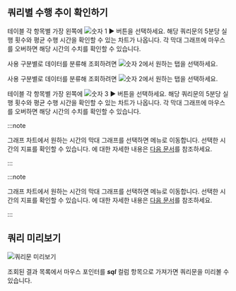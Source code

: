 ## 쿼리별 수행 추이 확인하기

<Xclude product='postgresql,mysql,oracle,cubrid,mssql,mssql-v1,oracle-pro,oracle-v1,altibase'>

테이블 각 항목별 가장 왼쪽에 ![숫자 1](/img/number-01.png) ► 버튼을 선택하세요. 해당 쿼리문의 5분당 실행 횟수와 평균 수행 시간을 확인할 수 있는 차트가 나옵니다. 각 막대 그래프에 마우스를 오버하면 해당 시간의 수치를 확인할 수 있습니다.

사용 구분별로 데이터를 분류해 조회하려면 ![숫자 2](/img/number-02.png)에서 원하는 탭을 선택하세요.

</Xclude>

<InDoc product='postgresql,mysql,oracle,cubrid,oracle-pro,oracle-v1,altibase'>

사용 구분별로 데이터를 분류해 조회하려면 ![숫자 2](/img/number-02.png)에서 원하는 탭을 선택하세요.

테이블 각 항목별 가장 왼쪽에 ![숫자 3](/img/number-03.png) ► 버튼을 선택하세요. 해당 쿼리문의 5분당 실행 횟수와 평균 수행 시간을 확인할 수 있는 차트가 나옵니다. 각 막대 그래프에 마우스를 오버하면 해당 시간의 수치를 확인할 수 있습니다.

</InDoc>

<InDoc product="postgresql,mysql,altibase">

:::note

그래프 차트에서 원하는 시간의 막대 그래프를 선택하면 <Cmdname sid="side_dbMonitoring" className="uitext" /> 메뉴로 이동합니다. 선택한 시간의 지표를 확인할 수 있습니다. <Cmdname sid="side_dbMonitoring" className="uitext" />에 대한 자세한 내용은 [다음 문서](instance-monitoring)를 참조하세요.

:::

</InDoc>

<InDoc product="oracle,cubrid">

:::note

그래프 차트에서 원하는 시간의 막대 그래프를 선택하면 <Cmdname sid="side_dbTrend" className="uitext" /> 메뉴로 이동합니다. 선택한 시간의 지표를 확인할 수 있습니다. <Cmdname sid="side_dbTrend" className="uitext" />에 대한 자세한 내용은 [다음 문서](analysis-count-trend)를 참조하세요.

:::

</InDoc>


## 쿼리 미리보기

![쿼리문 미리보기](/img/db-sql-preview.png)

조회된 결과 목록에서 마우스 포인터를 ***sql*** 컬럼 항목으로 가져가면 쿼리문을 미리볼 수 있습니다.